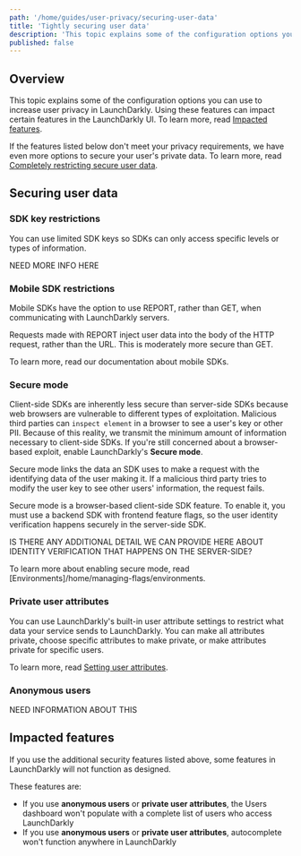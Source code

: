 ```yaml
---
path: '/home/guides/user-privacy/securing-user-data'
title: 'Tightly securing user data'
description: 'This topic explains some of the configuration options you can use to increase user privacy in LaunchDarkly. Using these features can impact certain features in the LaunchDarkly UI.'
published: false
---
```


## Overview

This topic explains some of the configuration options you can use to increase user privacy in LaunchDarkly. Using these features can impact certain features in the LaunchDarkly UI. To learn more, read [Impacted features](#impacted-features).

If the features listed below don't meet your privacy requirements, we have even more options to secure your user's private data. To learn more, read [Completely restricting secure user data](./user-data-completely-restricted).

## Securing user data

### SDK key restrictions

You can use limited SDK keys so SDKs can only access specific levels or types of information.

NEED MORE INFO HERE

### Mobile SDK restrictions

Mobile SDKs have the option to use REPORT, rather than GET, when communicating with LaunchDarkly servers.

Requests made with REPORT inject user data into the body of the HTTP request, rather than the URL. This is moderately more secure than GET.

To learn more, read our documentation about mobile SDKs.

### Secure mode

Client-side SDKs are inherently less secure than server-side SDKs because web browsers are vulnerable to different types of exploitation. Malicious third parties can `inspect element` in a browser to see a user's key or other PII. Because of this reality, we transmit the minimum amount of information necessary to client-side SDKs. If you're still concerned about a browser-based exploit, enable LaunchDarkly's **Secure mode**.

Secure mode links the data an SDK uses to make a request with the identifying data of the user making it. If a malicious third party tries to modify the user key to see other users' information, the request fails.

Secure mode is a browser-based client-side SDK feature. To enable it, you must use a backend SDK with frontend feature flags, so the user identity verification happens securely in the server-side SDK.

IS THERE ANY ADDITIONAL DETAIL WE CAN PROVIDE HERE ABOUT IDENTITY VERIFICATION THAT HAPPENS ON THE SERVER-SIDE?

To learn more about enabling secure mode, read [Environments]/home/managing-flags/environments.

### Private user attributes

You can use LaunchDarkly's built-in user attribute settings to restrict what data your service sends to LaunchDarkly. You can make all attributes private, choose specific attributes to make private, or make attributes private for specific users.

To learn more, read [Setting user attributes](/home/managing-users/user-attributes).

### Anonymous users

NEED INFORMATION ABOUT THIS

## Impacted features

If you use the additional security features listed above, some features in LaunchDarkly will not function as designed.

These features are:

- If you use **anonymous users** or **private user attributes**, the Users dashboard won't populate with a complete list of users who access LaunchDarkly
- If you use **anonymous users** or **private user attributes**, autocomplete won't function anywhere in LaunchDarkly
